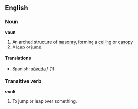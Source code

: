 ==English==
===Noun===
'''vault'''
# An arched structure of [[masonry]], forming a [[ceiling]] or [[canopy]]
# A [[leap]] or [[jump]]

====Translations====
*Spanish: [[bóveda]] ''f'' (1)

===Transitive verb===
'''vault'''
# To jump or leap over something.